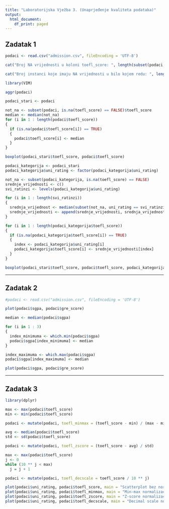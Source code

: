 ```yaml
---
title: "Laboratorijska Vježba 3. (Unaprjeđenje kvaliteta podataka)"
output:
  html_document:
    df_print: paged
---
```


## Zadatak 1

```r

podaci <- read.csv("admission.csv", fileEncoding = 'UTF-8')

cat("Broj NA vrijednosti u koloni toefl_score: ", length(subset(podaci, is.na(toefl_score))$uni_rating), "\n")

cat("Broj instanci koje imaju NA vrijednosti u bilo kojem redu: ", length(subset(podaci, (is.na(gre_score) | is.na(toefl_score) | is.na(uni_rating) | is.na(sop) | is.na(lor) | is.na(sgpa) | is.na(admission_chance)))$uni_rating))
```

```r

library(VIM)

aggr(podaci)
```

```r

podaci_stari <- podaci

not_na <- subset(podaci, is.na(toefl_score) == FALSE)$toefl_score
median <- median(not_na)
for (i in 1 : length(podaci$toefl_score))
{
  if (is.na(podaci$toefl_score[i]) == TRUE)
  {
    podaci$toefl_score[i] <- median
  }
}

boxplot(podaci_stari$toefl_score, podaci$toefl_score)

```

```r

podaci_kategorija <- podaci_stari
podaci_kategorija$uni_rating <- factor(podaci_kategorija$uni_rating)

not_na <- subset(podaci_kategorija, is.na(toefl_score) == FALSE)
srednje_vrijednosti <- c()
svi_ratinzi <- levels(podaci_kategorija$uni_rating)

for (i in 1 : length(svi_ratinzi))
{
  srednja_vrijednost <- median(subset(not_na, uni_rating == svi_ratinzi[i])$toefl_score)
  srednje_vrijednosti <- append(srednje_vrijednosti, srednja_vrijednost)
}

for (i in 1 : length(podaci_kategorija$toefl_score))
{
  if (is.na(podaci_kategorija$toefl_score[i]) == TRUE)
  {
    index <- podaci_kategorija$uni_rating[i]
    podaci_kategorija$toefl_score[i] <- srednje_vrijednosti[index]
  }
}

boxplot(podaci_stari$toefl_score, podaci$toefl_score, podaci_kategorija$toefl_score)
```

------------------------------------------------------------------------

## Zadatak 2

```r

#podaci <- read.csv("admission.csv", fileEncoding = 'UTF-8')

plot(podaci$sgpa, podaci$gre_score)

```

```r

median <- median(podaci$sgpa)

for (i in 1 : 3)
{
  index_minimuma <- which.min(podaci$sgpa)
  podaci$sgpa[index_minimuma] <- median
}

index_maximuma <- which.max(podaci$sgpa)
podaci$sgpa[index_maximuma] <- median

plot(podaci$sgpa, podaci$gre_score)

```

------------------------------------------------------------------------

## Zadatak 3

```r

library(dplyr)

max <- max(podaci$toefl_score)
min <- min(podaci$toefl_score)

podaci <- mutate(podaci, toefl_minmax = (toefl_score - min) / (max - min))
```

```r

avg <- median(podaci$toefl_score)
std <- sd(podaci$toefl_score)

podaci <- mutate(podaci, toefl_zscore = (toefl_score - avg) / std)
```

```r

max <- max(podaci$toefl_score)
j <- 0
while (10 ** j < max)
  j = j + 1

podaci <- mutate(podaci, toefl_decscale = toefl_score / 10 ** j)
```

```r

plot(podaci$uni_rating, podaci$toefl_score, main = "Scatterplot bez normalizacije", bg = "blue", pch = 21)
plot(podaci$uni_rating, podaci$toefl_minmax, main = "Min-max normalizacija", bg = "yellow", pch = 21)
plot(podaci$uni_rating, podaci$toefl_zscore, main = "Z-score normalizacija", bg = "green", pch = 21)
plot(podaci$uni_rating, podaci$toefl_decscale, main = "Decimal scale normalizacija", bg = "red", pch = 21)
```
